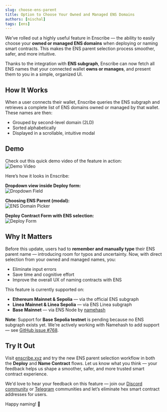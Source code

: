 ```yaml
---
slug: choose-ens-parent
title: Option to Choose Your Owned and Managed ENS Domains
authors: [nischal]
tags: [ens]
---
```


We’ve rolled out a highly useful feature in Enscribe — the ability to easily choose your **owned or managed ENS domains** when deploying or naming smart contracts. This makes the ENS parent selection process smoother, safer, and more intuitive.

Thanks to the integration with **ENS subgraph**, Enscribe can now fetch all ENS names that your connected wallet **owns or manages**, and present them to you in a simple, organized UI.

## How It Works
When a user connects their wallet, Enscribe queries the ENS subgraph and retrieves a complete list of ENS domains owned or managed by that wallet. These names are then:

- Grouped by second-level domain (2LD)  
- Sorted alphabetically  
- Displayed in a scrollable, intuitive modal

## Demo

Check out this quick demo video of the feature in action:  
![Demo Video](./demo.gif)

Here’s how it looks in Enscribe:

**Dropdown view inside Deploy form:**  
![Dropdown Field](./dropdown.png)

**Choosing ENS Parent (modal):**  
![ENS Domain Picker](./modal.png)

**Deploy Contract Form with ENS selection:**  
![Deploy Form](./form.png)


## Why It Matters

Before this update, users had to **remember and manually type** their ENS parent name — introducing room for typos and uncertainty. Now, with direct selection from your owned and managed names, you:

- Eliminate input errors  
- Save time and cognitive effort  
- Improve the overall UX of naming contracts with ENS

This feature is currently supported on:

- **Ethereum Mainnet & Sepolia** — via the official ENS subgraph  
- **Linea Mainnet & Linea Sepolia** — via ENS Linea subgraph  
- **Base Mainnet** — via ENS Node by [namehash](https://github.com/namehash/ensnode)

**Note**: Support for **Base Sepolia testnet** is pending because no ENS subgraph exists yet. We're actively working with Namehash to add support — see [GitHub issue #768](https://github.com/namehash/ensnode/issues/768).

## Try It Out

Visit [enscribe.xyz](https://www.enscribe.xyz) and try the new ENS parent selection workflow in both the **Deploy** and **Name Contract** flows. 
Let us know what you think — your feedback helps us shape a smoother, safer, and more trusted smart contract experience.

We'd love to hear your feedback on this feature — join our [Discord community](https://discord.gg/8QUMMdS5GY) or [Telegram](https://t.me/enscribers) communities and let’s eliminate hex smart contract addresses for users.

Happy naming! 🚀